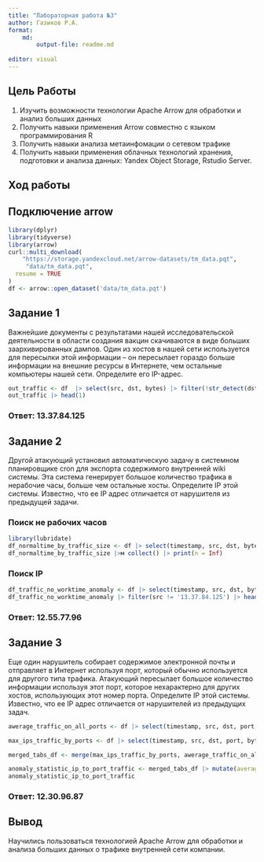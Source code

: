 ---
title: "Лабораторная работа №3"
author: Газиков Р.А.
format:
    md:
        output-file: readme.md
    
editor: visual
---

## Цель Работы

1.  Изучить возможности технологии Apache Arrow для обработки и анализ больших данных
2.  Получить навыки применения Arrow совместно с языком программирования R
3.  Получить навыки анализа метаинфомации о сетевом трафике
4.  Получить навыки применения облачных технологий хранения, подготовки и анализа данных: Yandex Object Storage, Rstudio Server.

## Ход работы

## Подключение arrow

```{r}
library(dplyr)
library(tidyverse)
library(arrow)
curl::multi_download(
    "https://storage.yandexcloud.net/arrow-datasets/tm_data.pqt",
     "data/tm_data.pqt",
  resume = TRUE
)
df <- arrow::open_dataset('data/tm_data.pqt')
```

## Задание 1

Важнейшие документы с результатами нашей исследовательской деятельности в
области создания вакцин скачиваются в виде больших заархивированных дампов.
Один из хостов в нашей сети используется для пересылки этой информации – он
пересылает гораздо больше информации на внешние ресурсы в Интернете, чем
остальные компьютеры нашей сети. Определите его IP-адрес.

```{r}
out_traffic <- df  |> select(src, dst, bytes) |> filter(!str_detect(dst, '1[2-4].*')) |> group_by(src) |> summarise(bytes_amount = sum(bytes)) |> arrange(desc(bytes_amount)) |> collect()
out_traffic |> head(1)
```
### Ответ: 13.37.84.125

## Задание 2

Другой атакующий установил автоматическую задачу в системном планировщике
cron для экспорта содержимого внутренней wiki системы. Эта система генерирует
большое количество трафика в нерабочие часы, больше чем остальные хосты.
Определите IP этой системы. Известно, что ее IP адрес отличается от нарушителя из
предыдущей задачи.

### Поиск не рабочих часов

```{r}
library(lubridate)
df_normaltime_by_traffic_size <- df |> select(timestamp, src, dst, bytes) |> filter(!str_detect(dst, '1[2-4].*')) |> mutate(timestamp = hour(as_datetime(timestamp/1000))) |> group_by(timestamp) |> summarize(traffic_size = sum(bytes)) |> arrange(desc(traffic_size))
df_normaltime_by_traffic_size |>м collect() |> print(n = Inf)
```

### Поиск IP

```{R}
df_traffic_no_worktime_anomaly <- df |> select(timestamp, src, dst, bytes) |> mutate(timestamp = hour(as_datetime(timestamp/1000))) |> filter(!str_detect(dst, '1[2-4].*') & timestamp >= 0 & timestamp <= 15)  |> group_by(src) |> summarise(bytes_amount = sum(bytes)) |> arrange(desc(bytes_amount)) |> collect()
df_traffic_no_worktime_anomaly |> filter(src != '13.37.84.125') |> head(1)
```

### Ответ: 12.55.77.96

## Задание 3

Еще один нарушитель собирает содержимое электронной почты и отправляет в
Интернет используя порт, который обычно используется для другого типа трафика.
Атакующий пересылает большое количество информации используя этот порт,
которое нехарактерно для других хостов, использующих этот номер порта.
Определите IP этой системы. Известно, что ее IP адрес отличается от нарушителей
из предыдущих задач.

```{r}

awerage_traffic_on_all_ports <- df |> select(timestamp, src, dst, port, bytes) |> filter(!str_detect(dst, '1[2-4].')) |> group_by(src, port) |> summarise(bytes_ip_port = sum(bytes)) |> group_by(port) |> summarise(average_port_traffic = mean(bytes_ip_port)) |> arrange(desc(average_port_traffic)) |> collect()

max_ips_traffic_by_ports <- df |> select(timestamp, src, dst, port, bytes) |> filter(!str_detect(dst, '1[2-4].')) |> group_by(src, port) |> summarise(bytes_ip_port = sum(bytes)) |> collect() |> group_by(port) |> top_n(1, bytes_ip_port) |> arrange(desc(bytes_ip_port))

merged_tabs_df <- merge(max_ips_traffic_by_ports, awerage_traffic_on_all_ports, by = "port")

anomaly_statistic_ip_to_port_traffic <- merged_tabs_df |> mutate(average_anomaly = bytes_ip_port/average_port_traffic) |> arrange(desc(average_anomaly)) |> head(1)
anomaly_statistic_ip_to_port_traffic
```
### Ответ: 12.30.96.87

## Вывод

Научились пользоваться технологией Apache Arrow для обработки и анализа больших данных о трафике внутренней сети компании.
